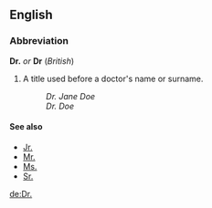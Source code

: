 ==English==
===Abbreviation===
'''Dr.''' ''or'' '''Dr''' (''British'')

#A title used before a doctor's name or surname.
#:''Dr. Jane Doe''
#:''Dr. Doe''

====See also====
*[[Jr.]]
*[[Mr.]]
*[[Ms.]]
*[[Sr.]]

[[de:Dr.]]